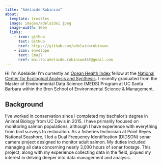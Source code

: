 ```yaml
---
title: "Adelaide Robinson"
about:
  template: trestles
  image: images/adelaide1.jpeg
  image-width: 16em
  links:
    - icon: github
      text: GitHub
      href: https://github.com/adelaiderobinson
    - icon: envelope
      text: Email
      href: mailto:adelaide.robinson445@gmail.com
---
```


Hi I'm Adelaide! I'm currently an [Ocean Health Index](https://www.oceanhealthindex.org/) fellow at the [National Center for Ecological Analysis and Synthesis](https://www.nceas.ucsb.edu/). I recently graduated from the Master of Environmental Data Science (MEDS) Program at UC Santa Barbara within the Bren School of Environmental Science & Management.

## Background

I've worked in conservation since I completed my bachelor's degree in Animal Biology from UC Davis in 2015. I have primarily focused on monitoring salmon populations, although I have experience with everything from bird surveys to restoration. As a fisheries technician at Point Reyes National Seashore, I led a Dual Frequency Identification (DIDSON) sonar camera project designed to monitor adult salmon. My duties included managing all data concerning nearly 3,000 hours of sonar footage. This project, along with my experience collecting data in the field, piqued my interest in delving deeper into data management and analysis.
